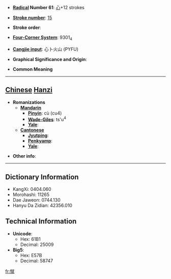 * '''[[Wiktionary:Chinese radical index| Radical]] Number 61''': [[Wiktionary:Chinese radical index 心|心]]+12 strokes

* '''[[Wiktionary:Chinese total strokes index|Stroke number]]''': [[Wiktionary:Chinese total strokes index 15|15]]

* '''Stroke order''': 

* '''[[Wiktionary:Chinese four corner index|Four-Corner System]]''': 9301<sub>4</sub>

* '''[[Wiktionary:Chinese Cangjie index|Cangjie input]]''': 心卜火山 (PYFU)

* '''Graphical Significance and Origin''': 

* '''Common Meaning'''

----

== [[Chinese]] [[Hanzi]] ==

* '''Romanizations'''
** '''[[Mandarin]]'''
*** '''[[Pinyin]]''': cù (cu4)
*** '''[[Wade-Giles]]''': ts'u<sup>4</sup>
*** '''[[Yale]]''': 
** '''[[Cantonese]]'''
*** '''[[Jyutping]]''':
*** '''[[Penkyamp]]''': 
*** '''[[Yale]]''': 

* '''Other info''': 

----

== Dictionary Information ==

* KangXi: 0404.060
* Morohashi: 11265
* Dae Jaweon: 0744.130
* Hanyu Da Zidian: 42356.010

== Technical Information ==

* '''Unicode''':
** Hex: 61B1
** Decimal: 25009
* '''Big5''':
** Hex: E57B
** Decimal: 58747

[[fr:憱]]